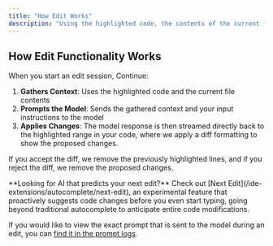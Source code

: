 ```yaml
---
title: "How Edit Works"
description: "Using the highlighted code, the contents of the current file containing your highlight, and your input instructions, we prompt the model to edit the code according to your instructions. No other additional context is provided to the model."
---
```


## How Edit Functionality Works

When you start an edit session, Continue:

1. **Gathers Context**: Uses the highlighted code and the current file contents
2. **Prompts the Model**: Sends the gathered context and your input instructions to the model
3. **Applies Changes**: The model response is then streamed directly back to the highlighted range in your code, where we apply a diff formatting to show the proposed changes.

If you accept the diff, we remove the previously highlighted lines, and if you reject the diff, we remove the proposed changes.

<Info>
**Looking for AI that predicts your next edit?** Check out [Next Edit](/ide-extensions/autocomplete/next-edit), an experimental feature that proactively suggests code changes before you even start typing, going beyond traditional autocomplete to anticipate entire code modifications.
</Info>

If you would like to view the exact prompt that is sent to the model during an edit, you can [find it in the prompt logs](/troubleshooting#check-the-logs).
